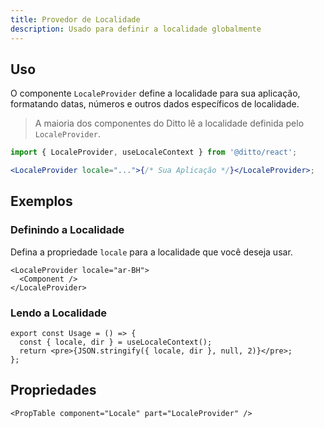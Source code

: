 ```yaml
---
title: Provedor de Localidade
description: Usado para definir a localidade globalmente
---
```


## Uso

O componente `LocaleProvider` define a localidade para sua aplicação, formatando
datas, números e outros dados específicos de localidade.

> A maioria dos componentes do Ditto lê a localidade definida pelo `LocaleProvider`.

```jsx
import { LocaleProvider, useLocaleContext } from '@ditto/react';

<LocaleProvider locale="...">{/* Sua Aplicação */}</LocaleProvider>;
```

## Exemplos

### Definindo a Localidade

Defina a propriedade `locale` para a localidade que você deseja usar.

```tsx
<LocaleProvider locale="ar-BH">
  <Component />
</LocaleProvider>
```

### Lendo a Localidade

```tsx
export const Usage = () => {
  const { locale, dir } = useLocaleContext();
  return <pre>{JSON.stringify({ locale, dir }, null, 2)}</pre>;
};
```

## Propriedades

```
<PropTable component="Locale" part="LocaleProvider" />
```
